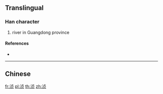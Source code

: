 {{character info/new}}
{{also|湞}}
==Translingual==

===Han character===
{{Han char|rn=85|rad=水|as=06|sn=9|four=|canj=EYBO}}

# river in Guangdong province

====References====
* {{Han ref|kx=0623.171|hdz=31606.020|uh=6D48|ud=27976}}

----

==Chinese==
{{zh-see|湞}}

[[fr:浈]]
[[pl:浈]]
[[th:浈]]
[[zh:浈]]